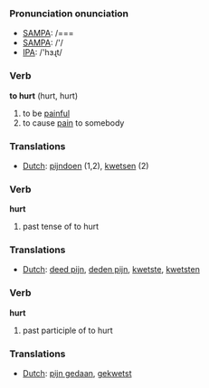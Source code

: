 === Pronunciation onunciation ===
*[[w:SAMPA|SAMPA]]: /===
*[[w:SAMPA|SAMPA]]: /'/
*[[w:IPA|IPA]]: /'hɜɻt/

=== Verb ===

'''to hurt''' (hurt, hurt)

# to be [[painful]]
# to cause [[pain]] to somebody

=== Translations ===
*[[Dutch]]: [[pijndoen]] (1,2), [[kwetsen]] (2)

=== Verb ===

'''hurt'''

# past tense of to hurt

=== Translations ===
*[[Dutch]]: [[deed pijn]], [[deden pijn]], [[kwetste]], [[kwetsten]]

=== Verb ===

'''hurt'''

# past participle of to hurt

=== Translations ===
*[[Dutch]]: [[pijn gedaan]], [[gekwetst]]